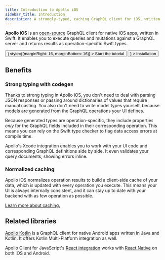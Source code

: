 ```yaml
---
title: Introduction to Apollo iOS
sidebar_title: Introduction
description: A strongly-typed, caching GraphQL client for iOS, written in Swift
---
```



**Apollo iOS** is an [open-source](https://github.com/apollographql/apollo-ios) GraphQL client for native iOS apps, written in Swift. It enables you to execute queries and mutations against a GraphQL server and returns results as operation-specific Swift types.

<p>
  <Button
    color={colors.primary}
    as={<Link to="/tutorial/tutorial-introduction/" />}
    style={{marginRight: 16, marginBottom: 16}}
  >
    Start the tutorial
  </Button>
  <Button
    as={<Link to="/installation/" />}
  >
    Installation
  </Button>
</p>

## Benefits

### Strong typing with codegen

Thanks to strong typing in Apollo iOS, you don't need to deal with parsing JSON responses or passing around dictionaries of values that require manual casting. You also don't need to write model types yourself, because models are generated from the GraphQL operations your UI defines.

Because generated types are operation-specific, they include properties _only_ for the GraphQL fields included in their corresponding operation. This means you can rely on the Swift type checker to flag data access errors at compile time.

Apollo's Xcode integration enables you to work with your UI code and corresponding GraphQL definitions side by side. It even validates your query documents, showing errors inline.

### Normalized caching

Apollo iOS normalizes operation results to build a client-side cache of your data, which is updated with every operation you execute. This means your UI is always internally consistent, and it can stay up to date with your backend with as few operation as possible.

[Learn more about caching.](./caching/)

## Related libraries

[Apollo Kotlin](https://www.apollographql.com/docs/kotlin/) is a GraphQL client for native Android apps written in Java and Kotlin. It offers Kotlin Multi-Platform integration as well.

Apollo Client for JavaScript's [React integration](https://apollographql.com/docs/react) works with [React Native](https://facebook.github.io/react-native/) on both iOS and Android.
